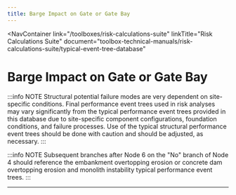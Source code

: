 ```yaml
---
title: Barge Impact on Gate or Gate Bay
---
```



<NavContainer
  link="/toolboxes/risk-calculations-suite"
  linkTitle="Risk Calculations Suite"
  document="toolbox-technical-manuals/risk-calculations-suite/typical-event-tree-database"
></NavContainer>

# Barge Impact on Gate or Gate Bay

:::info NOTE
Structural potential failure modes are very dependent on site-specific conditions. Final performance event trees used in risk analyses
may vary significantly from the typical performance event trees provided in this database due to site-specific component configurations,
foundation conditions, and failure processes. Use of the typical structural performance event trees should be done with caution and
should be adjusted, as necessary.
:::

:::info NOTE
Subsequent branches after Node 6 on the "No" branch of Node 4 should reference the embankment overtopping erosion or concrete dam
overtopping erosion and monolith instability typical performance event trees.
:::

<EventTree base="barge-impact" />

---
